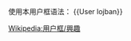 {{Userbox
  |id=[[File:Lojban_logo.svg‎|60px]]
  |id-c=white
  |info=这个用户喜欢'''[[逻辑语]] Lojban'''。
  |info-c=white
  |info-s=10
  |info-fc=black
  |border-c=black
  |usercategory=喜欢逻辑语的维基人
  |nocat={{{nocat|}}}
}}

<noinclude>{{Clear}}
使用本用户框语法： <nowiki> {{User lojban}} </nowiki>

[[Wikipedia:用户框/興趣]]
</noinclude>